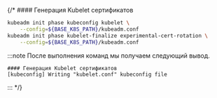 {/* #### Генерация Kubelet сертификатов
```bash
kubeadm init phase kubeconfig kubelet \
    --config=${BASE_K8S_PATH}/kubeadm.conf
kubeadm init phase kubelet-finalize experimental-cert-rotation \
    --config=${BASE_K8S_PATH}/kubeadm.conf
```

:::note
После выполнения команд мы получаем следующий вывод.
```
#### Генерация Kubelet сертификатов
[kubeconfig] Writing "kubelet.conf" kubeconfig file
```
::: */}
